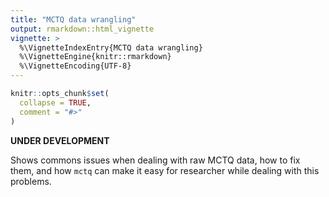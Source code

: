 ```yaml
---
title: "MCTQ data wrangling"
output: rmarkdown::html_vignette
vignette: >
  %\VignetteIndexEntry{MCTQ data wrangling}
  %\VignetteEngine{knitr::rmarkdown}
  %\VignetteEncoding{UTF-8}
---
```


```r
knitr::opts_chunk$set(
  collapse = TRUE,
  comment = "#>"
)
```

__UNDER DEVELOPMENT__

Shows commons issues when dealing with raw MCTQ data, how to fix them, and how `mctq` can make it easy for researcher while dealing with this problems.
